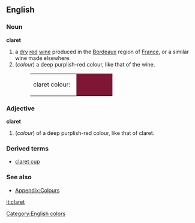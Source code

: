 {{wikipedia}}
==English==

===Noun===
'''claret'''
# a [[dry]] [[red]] [[wine]] produced in the [[Bordeaux]] region of [[France]], or a similar wine made elsewhere.
#(''colour'') a deep purplish-red colour, like that of the wine.
#:<table><tr><td>claret colour: &nbsp;</td><td bgcolor="#7F1635" width="80">&nbsp; </td></tr></table>

===Adjective===
'''claret'''
#(''colour'') of a deep purplish-red colour, like that of claret.

===Derived terms===
*[[claret cup]]

===See also===
*[[Wiktionary_Appendix:Colours|Appendix:Colours]]

[[Category:English colors]]

[[it:claret]]